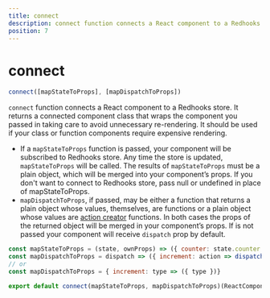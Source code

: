 ```yaml
---
title: connect
description: connect function connects a React component to a Redhooks store.
position: 7
---
```


# connect

```javascript
connect([mapStateToProps], [mapDispatchToProps])
```
`connect` function connects a React component to a Redhooks store. It returns a connected component class that wraps the component you passed in taking care to avoid unnecessary re-rendering. It should be used if your class or function components require expensive rendering.

* If a `mapStateToProps` function is passed, your component will be subscribed to Redhooks store. Any time the store is updated, `mapStateToProps` will be called. The results of `mapStateToProps` must be a plain object, which will be merged into your component’s props. If you don't want to connect to Redhooks store, pass null or undefined in place of mapStateToProps.
* `mapDispatchToProps`, if passed, may be either a function that returns a plain object whose values, themselves, are functions or a plain object whose values are [action creator](/bindActionCreators) functions. In both cases the props of the returned object will be merged in your component’s props. If is not passed your component will receive `dispatch` prop by default.

```javascript
const mapStateToProps = (state, ownProps) => ({ counter: state.counter })
const mapDispatchToProps = dispatch => ({ increment: action => dispatch({ type: action })})
// or
const mapDispatchToProps = { increment: type => ({ type })}

export default connect(mapStateToProps, mapDispatchToProps)(ReactComponent)
```
